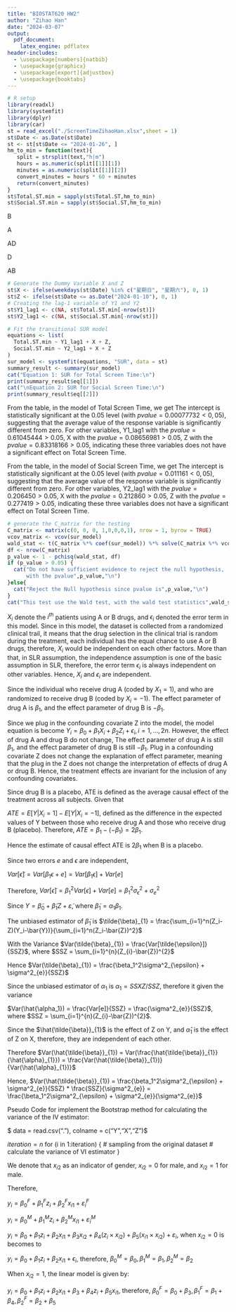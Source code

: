 ---
title: "BIOSTAT620 HW2"
author: "Zihao Han"
date: "2024-03-07"
output: 
  pdf_document:
    latex_engine: pdflatex
header-includes:
  - \usepackage[numbers]{natbib}
  - \usepackage{graphicx} 
  - \usepackage[export]{adjustbox}
  - \usepackage{booktabs}
---
```{r,warning=FALSE,include=FALSE}
# R setup
library(readxl)
library(systemfit)
library(dplyr)
library(car)
st = read_excel("./ScreenTimeZihaoHan.xlsx",sheet = 1)
st$Date <- as.Date(st$Date)
st <- st[st$Date <= "2024-01-26", ]
hm_to_min = function(text){
   split = strsplit(text,"h|m")
   hours = as.numeric(split[[1]][1])
   minutes = as.numeric(split[[1]][2])
   convert_minutes = hours * 60 + minutes
   return(convert_minutes)
}
st$Total.ST.min = sapply(st$Total.ST,hm_to_min)
st$Social.ST.min = sapply(st$Social.ST,hm_to_min)
```

\section{PROBLEM 1}
\textbf{ALL THE CODE IS IN THE github, $https://github.com/ZihaoHanGitHub/biostat620_hw2$ }

\textbf{1a:}B

\textbf{1b:}A

\textbf{1c:}AD

\textbf{1d:}D

\textbf{1e:}AB
\section{PROBLEM 2}
\subsection{(a)}
```{r,echo=FALSE}
# Generate the Dummy Variable X and Z
st$X <- ifelse(weekdays(st$Date) %in% c("星期日", "星期六"), 0, 1)
st$Z <- ifelse(st$Date <= as.Date("2024-01-10"), 0, 1)
# Creating the lag-1 variable of Y1 and Y2
st$Y1_lag1 <- c(NA, st$Total.ST.min[-nrow(st)])
st$Y2_lag1 <- c(NA, st$Social.ST.min[-nrow(st)])
```

```{r,echo=FALSE}
# Fit the transitional SUR model
equations <- list(
  Total.ST.min ~ Y1_lag1 + X + Z,
  Social.ST.min ~ Y2_lag1 + X + Z
)
sur_model <- systemfit(equations, "SUR", data = st)
summary_result <- summary(sur_model)
cat("Equation 1: SUR for Total Screen Time:\n")
print(summary_result$eq[[1]])
cat("\nEquation 2: SUR for Social Screen Time:\n")
print(summary_result$eq[[2]])
```
\subsection{(b)}
\textbf{Identify covariates in each model that are statistically significant at level $ \alpha=0.05$. Explain.}

From the table, in the model of Total Screen Time, we get  The intercept is statistically significant at the 0.05 level (with $pvalue = 0.00077732 < 0,05$), suggesting that the average value of the response variable is significantly different from zero. For other variables, Y1_lag1 with the $pvalue = 0.61045444 > 0.05$, X with the $pvalue = 0.08656981 > 0.05$, Z with the $pvalue = 0.83318166 > 0.05$, indicating these three variables does not have a significant effect on Total Screen Time.

From the table, in the model of Social Screen Time, we get  The intercept is statistically significant at the 0.05 level (with $pvalue = 0.011161 < 0,05$), suggesting that the average value of the response variable is significantly different from zero. For other variables, Y2_lag1 with the $pvalue = 0.206450  > 0.05$, X with the $pvalue = 0.212860   > 0.05$, Z with the $pvalue = 0.277419   > 0.05$, indicating these three variables does not have a significant effect on Total Screen Time.

\subsection{(c)}
\textbf{Test the null hypothesis $\beta_3 = \gamma_3 = 0$, that is, $Z(t)$ is not an important predictor in BOTH screen time outcomes. Draw conclusion at $\alpha = 0.05$ level.}
```{r,echo=FALSE}
# generate the C_matrix for the testing
C_matrix <- matrix(c(0, 0, 0, 1,0,0,0,1), nrow = 1, byrow = TRUE)
vcov_matrix <- vcov(sur_model)
wald_stat <- t(C_matrix %*% coef(sur_model)) %*% solve(C_matrix %*% vcov_matrix %*% t(C_matrix)) %*% (C_matrix %*% coef(sur_model))
df <- nrow(C_matrix)
p_value <- 1 - pchisq(wald_stat, df)
if (p_value > 0.05) {
  cat("Do not have sufficient evidence to reject the null hypothesis, 
      with the pvalue",p_value,"\n")
}else{
  cat("Reject the Null hypothesis since pvalue is",p_value,"\n")
}
cat("This test use the Wald test, with the wald test statistics",wald_stat,"\n")
```
\section{PROBLEM 3}
\subsection{(a)}
\textbf{Explain why $X_i$ and $\epsilon_i$ are independent.}

$X_i$ denote the $i^{th}$ patients using A or B drugs, and $\epsilon_i$ denoted the error term in this model. Since in this model, the dataset is collected from a randomized clinical trail, it means that the drug selection in the clinical trial is random during the treatment, each individual has the equal chance to use A or B drugs, therefore, $X_i$ would be independent on each other factors. More than that, in SLR assumption, the independence assumption is one of the basic assumption in SLR, therefore, the error term $\epsilon_i$ is always independent on other variables. Hence, $X_i$ and $\epsilon_i$ are independent.

\subsection{(b)}
\textbf{In model (1), explain which parameter represents the treatment effect of drug A, and explain which parameter represents the treatment effect of drug B}

Since the individual who receive drug A (coded by $X_1 = 1$), and who are randomized to receive drug B (coded by $X_i = -1$). The effect parameter of drug A is $\beta_1$, and the effect parameter of drug B is $- \beta_1$.

\subsection{(c)}
\textbf{Show that the treatment effects identified in part (b) are invariant for the inclusion of any confounding covariate Z into the model (1)}

Since we plug in the confounding covariate Z into the model, the model equation is become $Y_i = \beta_0 + \beta_1X_i + \beta_2Z_i+\epsilon_i,i = 1,...,2n$. However, the effect of drug A and drug B do not change, The effect parameter of drug A is still $\beta_1$, and the effect parameter of drug B is still $-\beta_1$. Plug in a confounding covariate Z does not change the explanation of effect parameter, meaning that the plug in the Z does not change the interpretation of effects of drug A or drug B. Hence, the treatment effects are invariant for the inclusion of any confounding covariates.

\subsection{(d)}
\textbf{Give the estimate of the causal effect (i.e. ATE) when drug B is a placebo.}

Since drug B is a placebo, ATE is defined as the average causal effect of the treatment across all subjects. Given that

$ATE = E[Y|X_i = 1]-E[Y|X_i = -1]$, defined as the difference in the expected values of Y between those who receive drug A and those who receive drug B (placebo). Therefore, $ATE = \beta_1 - (-\beta_1) = 2\beta_1$.

Hence the estimate of causal effect ATE is $2\beta_1$ when B is a placebo.

\section{PROBLEM 4}
\subsection{(a)}
\textbf{What is the variance of the error $\tilde{\epsilon}=\beta_1\epsilon+e$  under the assumption that the two errors $e$ and $\epsilon$ are independent?}

Since two errors $e$ and $\epsilon$ are independent, 

$Var[\tilde{\epsilon}] = Var[\beta_1\epsilon+e] = Var[\beta_1\epsilon] + Var[e]$

Therefore, $Var[\tilde{\epsilon}] = \beta_1^2Var[\epsilon] + Var[e] = \beta_1^2\sigma^2_{\epsilon} + \sigma^2_{e}$

\subsection{(b)}
\textbf{What is the variance of the unbiased estimator of $\tilde{\beta}_1=\alpha_1\beta_1$ denoted by $\hat{\tilde{\beta}}_1$, when a random sample of n observations ($Z_i, X_i, Y_i$),$i = 1, . . . , n$, are collected from a biomedical study?}

Since $Y = \tilde{\beta}_{0}+\tilde{\beta}_{1}Z+\tilde{\varepsilon}$, where $\tilde{\beta}_1=\alpha_1\beta_1$.

The unbiased estimator of $\tilde{\beta}_{1}$ is $\tilde{\beta}_{1} = \frac{\sum_{i=1}^n(Z_i-Z)(Y_i-\bar{Y})}{\sum_{i=1}^n(Z_i-\bar{Z})^2}$

With the Variance $Var(\tilde{\beta}_{1}) = \frac{Var[\tilde{\epsilon}]}{SSZ}$, where $SSZ = \sum_{i=1}^{n}(Z_{i}-\bar{Z})^{2}$

Hence $Var(\tilde{\beta}_{1}) = \frac{\beta_1^2\sigma^2_{\epsilon} + \sigma^2_{e}}{SSZ}$

\subsection{(c)}
\textbf{What is the variance of the unbiased estimator $\alpha_1$, denoted by $\hat{\alpha_1}$, with the random sample of n observations ($Z_i, X_i, Y_i$), $i = 1,..., n$,?}

Since the unbiased estimator of $\alpha_1$ is $\alpha_1 = SSXZ/SSZ$, therefore it given the variance

$Var(\hat{\alpha_1}) =  \frac{Var[e]}{SSZ} = \frac{\sigma^2_{e}}{SSZ}$, where $SSZ = \sum_{i=1}^{n}(Z_{i}-\bar{Z})^{2}$.

\subsection{(d)}
\textbf{Deriving the variance of the IV estimator $\hat{\beta}_{1}=\frac{\hat{\tilde{\beta}}_{1}}{\hat{\alpha}_{1}}$ seems to be analytically challenging. One may invoke the method of bootstrap to numerically evaluate this variance with the random sample of n observations ($Z_i, X_i, Y_i$), $i = 1, . . . , n$,. Describe the major steps and pseudo code that you design to implement the bootstrap method in the calculation of the variance of the IV estimator.}

Since the $\hat{\tilde{\beta}}_{1}$ is the effect of Z on Y, and $\hat{\alpha}_{1}$ is the effect of Z on X, therefore, they are independent of each other.

Therefore $Var(\hat{\tilde{\beta}}_{1}) = Var(\frac{\hat{\tilde{\beta}}_{1}}{\hat{\alpha}_{1}}) = \frac{Var(\hat{\tilde{\beta}}_{1})}{Var(\hat{\alpha}_{1})}$

Hence, $Var(\hat{\tilde{\beta}}_{1}) = \frac{\beta_1^2\sigma^2_{\epsilon} + \sigma^2_{e}}{SSZ} * \frac{SSZ}{\sigma^2_{e}} = \frac{\beta_1^2\sigma^2_{\epsilon} + \sigma^2_{e}}{\sigma^2_{e}}$

Pseudo Code for implement the Bootstrap method for calculating the variance of the IV estimator:

\textit{Loading the Data}

$ data = read.csv("."), colname = c("Y","X","Z")$

\textit{Define the Bootstrap}

$iteration = n$
for (i in 1\:iteration) {
 \# sampling from the original dataset
 \# calculate the variance of VI estimator
}

\textit{Calculate the Variance of VI estiamtor by bootstrap}
\section{PROBLEM 5}

We denote that $x_{i2}$ as an indicator of gender, $x_{i2} = 0$ for male, and $x_{i2} = 1$ for male.

Therefore, 

$y_i=\beta_0^F+\beta_1^Fz_i+\beta_2^Fx_{i1}+\varepsilon_i^F$

$y_i=\beta_0^M+\beta_1^Mz_i+\beta_2^Mx_{i1}+\varepsilon_i^M$

$y_i=\beta_0+\beta_1z_i+\beta_2x_{i1}+\beta_3x_{i2}+\beta_4(z_i\times x_{i2})+\beta_5(x_{i1}\times x_{i2})+\varepsilon_i$, when $x_{i2} = 0$ is becomes to

$y_i = \beta_0 + \beta_1z_i + \beta_2x_{i1} + \epsilon_i$, therefore, $\beta_0^M = \beta_0, \beta_1^M = \beta_1, \beta_2^M = \beta_2$

When $x_{i2} = 1$, the linear model is given by:

$y_i = \beta_0 + \beta_1z_i + \beta_2x_{i1} + \beta_3 + \beta_4z_i + \beta_5x_{i1}$, therefore, $\beta_0^F = \beta_0 + \beta_3, \beta_1^F = \beta_1 + \beta_4, \beta_2^F = \beta_2 + \beta_5$
